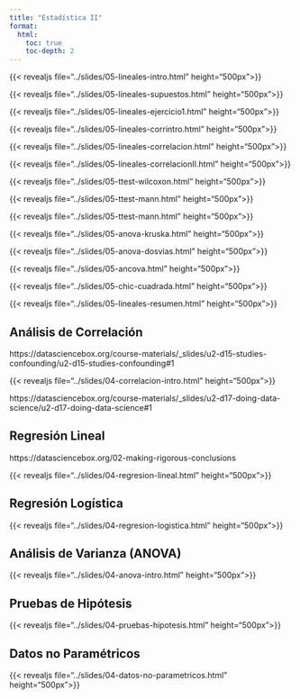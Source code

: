 ```yaml
---
title: "Estadística II"
format:
  html:
    toc: true
    toc-depth: 2
---
```



{{< revealjs file="../slides/05-lineales-intro.html" height="500px">}}

{{< revealjs file="../slides/05-lineales-supuestos.html" height="500px">}}

{{< revealjs file="../slides/05-lineales-ejercicio1.html" height="500px">}}

{{< revealjs file="../slides/05-lineales-corrintro.html" height="500px">}}

{{< revealjs file="../slides/05-lineales-correlacion.html" height="500px">}}

{{< revealjs file="../slides/05-lineales-correlacionII.html" height="500px">}}

{{< revealjs file="../slides/05-ttest-wilcoxon.html" height="500px">}}

{{< revealjs file="../slides/05-ttest-mann.html" height="500px">}}

{{< revealjs file="../slides/05-ttest-mann.html" height="500px">}}

{{< revealjs file="../slides/05-anova-kruska.html" height="500px">}}

{{< revealjs file="../slides/05-anova-dosvias.html" height="500px">}}

{{< revealjs file="../slides/05-ancova.html" height="500px">}}


{{< revealjs file="../slides/05-chic-cuadrada.html" height="500px">}}

{{< revealjs file="../slides/05-lineales-resumen.html" height="500px">}}



## Análisis de Correlación

https://datasciencebox.org/course-materials/_slides/u2-d15-studies-confounding/u2-d15-studies-confounding#1

{{< revealjs file="../slides/04-correlacion-intro.html" height="500px">}}

https://datasciencebox.org/course-materials/_slides/u2-d17-doing-data-science/u2-d17-doing-data-science#1

## Regresión Lineal

https://datasciencebox.org/02-making-rigorous-conclusions

{{< revealjs file="../slides/04-regresion-lineal.html" height="500px">}}

## Regresión Logística

{{< revealjs file="../slides/04-regresion-logistica.html" height="500px">}}

## Análisis de Varianza (ANOVA)

{{< revealjs file="../slides/04-anova-intro.html" height="500px">}}

## Pruebas de Hipótesis

{{< revealjs file="../slides/04-pruebas-hipotesis.html" height="500px">}}

## Datos no Paramétricos

{{< revealjs file="../slides/04-datos-no-parametricos.html" height="500px">}}